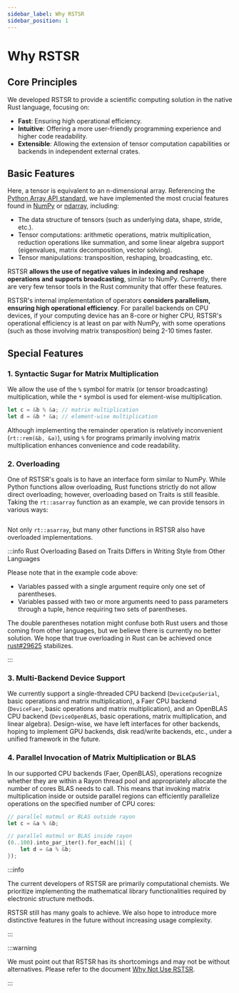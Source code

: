 ```yaml
---
sidebar_label: Why RSTSR
sidebar_position: 1
---
```


# Why RSTSR

## Core Principles

We developed RSTSR to provide a scientific computing solution in the native Rust language, focusing on:
- **Fast**: Ensuring high operational efficiency.
- **Intuitive**: Offering a more user-friendly programming experience and higher code readability.
- **Extensible**: Allowing the extension of tensor computation capabilities or backends in independent external crates.

## Basic Features

Here, a tensor is equivalent to an n-dimensional array. Referencing the [Python Array API standard](https://data-apis.org/array-api/latest/), we have implemented the most crucial features found in [NumPy](https://numpy.org/) or [ndarray](https://github.com/rust-ndarray/ndarray/), including:
- The data structure of tensors (such as underlying data, shape, stride, etc.).
- Tensor computations: arithmetic operations, matrix multiplication, reduction operations like summation, and some linear algebra support (eigenvalues, matrix decomposition, vector solving).
- Tensor manipulations: transposition, reshaping, broadcasting, etc.

RSTSR **allows the use of negative values in indexing and reshape operations and supports broadcasting**, similar to NumPy. Currently, there are very few tensor tools in the Rust community that offer these features.

RSTSR's internal implementation of operators **considers parallelism, ensuring high operational efficiency**. For parallel backends on CPU devices, if your computing device has an 8-core or higher CPU, RSTSR's operational efficiency is at least on par with NumPy, with some operations (such as those involving matrix transposition) being 2-10 times faster.

## Special Features

### 1. Syntactic Sugar for Matrix Multiplication

We allow the use of the `%` symbol for matrix (or tensor broadcasting) multiplication, while the `*` symbol is used for element-wise multiplication.

```rust
let c = &b % &a; // matrix multiplication
let d = &b * &a; // element-wise multiplication
```
Although implementing the remainder operation is relatively inconvenient (`rt::rem(&b, &a)`), using `%` for programs primarily involving matrix multiplication enhances convenience and code readability.

### 2. Overloading

One of RSTSR's goals is to have an interface form similar to NumPy. While Python functions allow overloading, Rust functions strictly do not allow direct overloading; however, overloading based on Traits is still feasible. Taking the `rt::asarray` function as an example, we can provide tensors in various ways:

```rust file=../listings/features-default/tests/why_rstsr.rs anchor=asarray_override
```

Not only `rt::asarray`, but many other functions in RSTSR also have overloaded implementations.

:::info Rust Overloading Based on Traits Differs in Writing Style from Other Languages

Please note that in the example code above:
- Variables passed with a single argument require only one set of parentheses.
- Variables passed with two or more arguments need to pass parameters through a tuple, hence requiring two sets of parentheses.

The double parentheses notation might confuse both Rust users and those coming from other languages, but we believe there is currently no better solution. We hope that true overloading in Rust can be achieved once [rust#29625](https://github.com/rust-lang/rust/issues/29625) stabilizes.

:::

### 3. Multi-Backend Device Support

We currently support a single-threaded CPU backend (`DeviceCpuSerial`, basic operations and matrix multiplication), a Faer CPU backend (`DeviceFaer`, basic operations and matrix multiplication), and an OpenBLAS CPU backend (`DeviceOpenBLAS`, basic operations, matrix multiplication, and linear algebra). Design-wise, we have left interfaces for other backends, hoping to implement GPU backends, disk read/write backends, etc., under a unified framework in the future.

### 4. Parallel Invocation of Matrix Multiplication or BLAS

In our supported CPU backends (Faer, OpenBLAS), operations recognize whether they are within a Rayon thread pool and appropriately allocate the number of cores BLAS needs to call. This means that invoking matrix multiplication inside or outside parallel regions can efficiently parallelize operations on the specified number of CPU cores:
```rust
// parallel matmul or BLAS outside rayon
let c = &a % &b;

// parallel matmul or BLAS inside rayon
(0..100).into_par_iter().for_each(|i| {
    let d = &a % &b;
});
```

:::info

The current developers of RSTSR are primarily computational chemists. We prioritize implementing the mathematical library functionalities required by electronic structure methods.

RSTSR still has many goals to achieve. We also hope to introduce more distinctive features in the future without increasing usage complexity.

:::

:::warning

We must point out that RSTSR has its shortcomings and may not be without alternatives. Please refer to the document [Why Not Use RSTSR](warning.mdx).

:::
